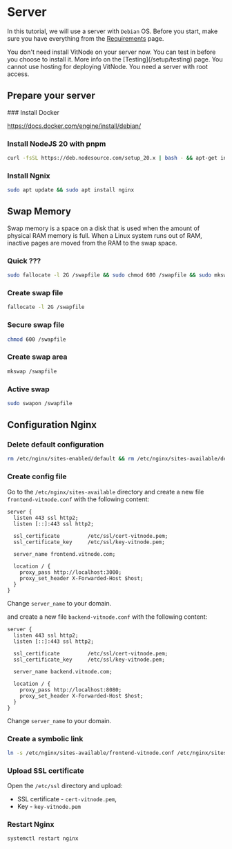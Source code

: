 
# Server

In this tutorial, we will use a server with `Debian` OS. Before you start, make sure you have everything from the [Requirements](/requirements) page.

<Callout type="info" emoji="ℹ️">
  You don't need install VitNode on your server now. You can test in before you
  choose to install it. More info on the [Testing](/setup/testing) page.
</Callout>

<Callout type="error" emoji="❌">
  You cannot use hosting for deploying VitNode. You need a server with root
  access.
</Callout>

## Prepare your server

<Steps>
### Install Docker

https://docs.docker.com/engine/install/debian/

### Install NodeJS 20 with pnpm

```bash
curl -fsSL https://deb.nodesource.com/setup_20.x | bash - && apt-get install -y nodejs && npm i pnpm -g
```

### Install Ngnix

```bash
sudo apt update && sudo apt install nginx
```

</Steps>

## Swap Memory

Swap memory is a space on a disk that is used when the amount of physical RAM memory is full. When a Linux system runs out of RAM, inactive pages are moved from the RAM to the swap space.

<Steps>

### Quick ???

```bash
sudo fallocate -l 2G /swapfile && sudo chmod 600 /swapfile && sudo mkswap /swapfile && sudo swapon /swapfile
```

### Create swap file

```bash
fallocate -l 2G /swapfile
```

### Secure swap file

```bash
chmod 600 /swapfile
```

### Create swap area

```bash
mkswap /swapfile
```

### Active swap

```bash
sudo swapon /swapfile
```

</Steps>

## Configuration Nginx

<Steps>

### Delete default configuration

```bash
rm /etc/nginx/sites-enabled/default && rm /etc/nginx/sites-available/default
```

### Create config file

Go to the `/etc/nginx/sites-available` directory and create a new file `frontend-vitnode.conf` with the following content:

```nginx {8}
server {
  listen 443 ssl http2;
  listen [::]:443 ssl http2;

  ssl_certificate         /etc/ssl/cert-vitnode.pem;
  ssl_certificate_key     /etc/ssl/key-vitnode.pem;

  server_name frontend.vitnode.com;

  location / {
    proxy_pass http://localhost:3000;
    proxy_set_header X-Forwarded-Host $host;
  }
}
```

Change `server_name` to your domain.

and create a new file `backend-vitnode.conf` with the following content:

```nginx {8}
server {
  listen 443 ssl http2;
  listen [::]:443 ssl http2;

  ssl_certificate         /etc/ssl/cert-vitnode.pem;
  ssl_certificate_key     /etc/ssl/key-vitnode.pem;

  server_name backend.vitnode.com;

  location / {
    proxy_pass http://localhost:8080;
    proxy_set_header X-Forwarded-Host $host;
  }
}
```

Change `server_name` to your domain.

### Create a symbolic link

```bash
ln -s /etc/nginx/sites-available/frontend-vitnode.conf /etc/nginx/sites-enabled/ && ln -s /etc/nginx/sites-available/backend-vitnode.conf /etc/nginx/sites-enabled/
```

### Upload SSL certificate

Open the `/etc/ssl` directory and upload:

- SSL certificate - `cert-vitnode.pem`,
- Key - `key-vitnode.pem`

### Restart Nginx

```bash
systemctl restart nginx
```

</Steps>
